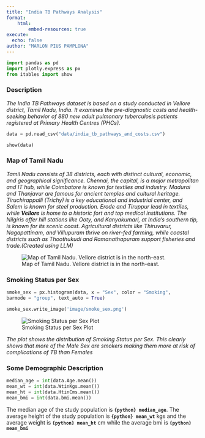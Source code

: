 ```yaml
---
title: "India TB Pathways Analysis"
format: 
    html:
        embed-resources: true
execute: 
  echo: false
author: "MARLON PIUS PAMPLONA"
---
```



```python
import pandas as pd
import plotly.express as px
from itables import show
```

### Description
*The India TB Pathways dataset is based on a study conducted in Vellore district, Tamil Nadu, India. It
examines the pre-diagnostic costs and health-seeking behavior of 880 new adult pulmonary tuberculosis
patients registered at Primary Health Centres (PHCs).*

```python
data = pd.read_csv("data/india_tb_pathways_and_costs.csv")

show(data)
```

### Map of Tamil Nadu
*Tamil Nadu consists of 38 districts, each with distinct cultural, economic, and geographical significance. Chennai, the capital, is a major metropolitan and IT hub, while Coimbatore is known for textiles and industry. Madurai and Thanjavur are famous for ancient temples and cultural heritage. Tiruchirappalli (Trichy) is a key educational and industrial center, and Salem is known for steel production. Erode and Tiruppur lead in textiles, while **Vellore** is home to a historic fort and top medical institutions. The Nilgiris offer hill stations like Ooty, and Kanyakumari, at India’s southern tip, is known for its scenic coast. Agricultural districts like Thiruvarur, Nagapattinam, and Villupuram thrive on river-fed farming, while coastal districts such as Thoothukudi and Ramanathapuram support fisheries and trade.(Created using LLM)*

![Map of Tamil Nadu. Vellore district is in the north-east.](image/tndistrict_1.png)

### Smoking Status per Sex

```python

smoke_sex = px.histogram(data, x = "Sex", color = "Smoking",
barmode = "group", text_auto = True)

smoke_sex.write_image('image/smoke_sex.png')

```

![Smoking Status per Sex Plot](image/smoke_sex.png)

*The plot shows the distribution of Smoking Status per Sex. This clearly shows that more of the Male Sex are smokers making them more at risk of complications of TB than Females*

### Some Demographic Description

```python
median_age = int(data.Age.mean())
mean_wt = int(data.WtinKgs.mean())
mean_ht = int(data.HtinCms.mean())
mean_bmi = int(data.bmi.mean())
```
The median age of the study population is **`{python} median_age`**. The average height of the study population is **`{python} mean_wt`** kgs and the average weight is **`{python} mean_ht`** cm while the average bmi is **`{python} mean_bmi`**